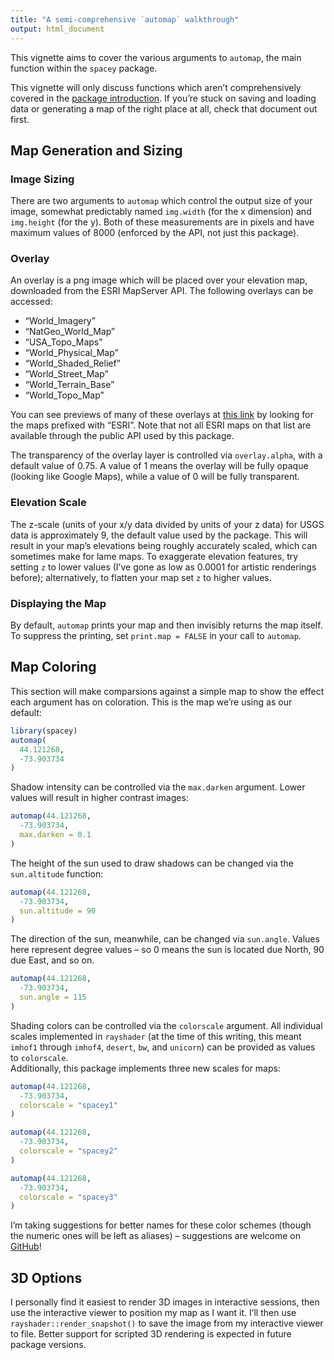 ```yaml
---
title: "A semi-comprehensive `automap` walkthrough"
output: html_document
---
```


This vignette aims to cover the various arguments to `automap`, the main 
function within the `spacey` package.

This vignette will only discuss functions which aren't comprehensively covered 
in the [package introduction](https://mikemahoney218.github.io/spacey/articles/introduction-to-spacey.html).
If you're stuck on saving and loading data or generating a map of the right 
place at all, check that document out first.

## Map Generation and Sizing

### Image Sizing

There are two arguments to `automap` which control the output size of your image,
somewhat predictably named `img.width` (for the x dimension) and `img.height` 
(for the y). Both of these measurements are in pixels and have maximum values of
8000 (enforced by the API, not just this package).

### Overlay

An overlay is a png image which will be placed over your elevation map, 
downloaded from the ESRI MapServer API. The following overlays can be accessed:

* "World_Imagery"
* "NatGeo_World_Map"
* "USA_Topo_Maps"
* "World_Physical_Map"
* "World_Shaded_Relief"
* "World_Street_Map"
* "World_Terrain_Base"
* "World_Topo_Map"

You can see previews of many of these overlays at 
[this link](http://leaflet-extras.github.io/leaflet-providers/preview/index.html)
by looking for the maps prefixed with "ESRI". Note that not all ESRI maps on 
that list are available through the public API used by this package.

The transparency of the overlay layer is controlled via `overlay.alpha`, with a
default value of 0.75. A value of 1 means the overlay will be fully opaque 
(looking like Google Maps), while a value of 0 will be fully transparent.

### Elevation Scale

The z-scale (units of your x/y data divided by units of your z data) for USGS 
data is approximately 9, the default value used by the package. This will result
in your map's elevations being roughly accurately scaled, which can sometimes 
make for lame maps. To exaggerate elevation features, try setting `z` to lower 
values (I've gone as low as 0.0001 for artistic renderings before); 
alternatively, to flatten your map set `z` to higher values.

### Displaying the Map

By default, `automap` prints your map and then invisibly returns the map itself.
To suppress the printing, set `print.map = FALSE` in your call to `automap`.

## Map Coloring

This section will make comparsions against a simple map to show the effect each 
argument has on coloration. This is the map we're using as our default:
```r
library(spacey)
automap(
  44.121268,
  -73.903734
)
```

Shadow intensity can be controlled via the `max.darken` argument. Lower values 
will result in higher contrast images:

```r
automap(44.121268,
  -73.903734,
  max.darken = 0.1
)
```

The height of the sun used to draw shadows can be changed via the `sun.altitude`
function:
```r
automap(44.121268,
  -73.903734,
  sun.altitude = 90
)
```

The direction of the sun, meanwhile, can be changed via `sun.angle`. Values here
represent degree values -- so 0 means the sun is located due North, 90 due East,
and so on.
```r
automap(44.121268,
  -73.903734,
  sun.angle = 115
)
```

Shading colors can be controlled via the `colorscale` argument.
All individual scales implemented in `rayshader` (at the time of this 
writing, this meant `imhof1` through `imhof4`, `desert`, `bw`, and `unicorn`) 
can be provided as values to `colorscale`.  
Additionally, this package implements three new scales for maps:

```r
automap(44.121268,
  -73.903734,
  colorscale = "spacey1"
)
```

```r
automap(44.121268,
  -73.903734,
  colorscale = "spacey2"
)
```

```r
automap(44.121268,
  -73.903734,
  colorscale = "spacey3"
)
```

I'm taking suggestions for better names for these color schemes (though the 
numeric ones will be left as aliases) -- suggestions are welcome on 
[GitHub](https://github.com/mikemahoney218/spacey/issues)!

## 3D Options

I personally find it easiest to render 3D images in interactive sessions, then
use the interactive viewer to position my map as I want it. I'll then use
`rayshader::render_snapshot()` to save the image from my interactive viewer to 
file. Better support for scripted 3D rendering is expected in future package 
versions.

